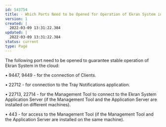 ---
id: 543754
title: - Which Ports Need to be Opened for Operation of Ekran System in the Cloud?
version: 1
created: |
  2022-03-09 13:31:22.384
updated: |
  2022-03-09 13:31:22.384
status: current
type: Page
---

The following port need to be opened to guarantee stable operation of Ekran System in the cloud:

• 9447, 9449 - for the connection of Clients.

• 22712 - for connection to the Tray Notifications application.

• 22713, 22714 - for the Management Tool to connect to the Ekran System Application Server (if the Management Tool and the Application Server are installed on different machines).

• 443 - for access to the Management Tool (if the Management Tool and the Application Server are installed on the same machine).

